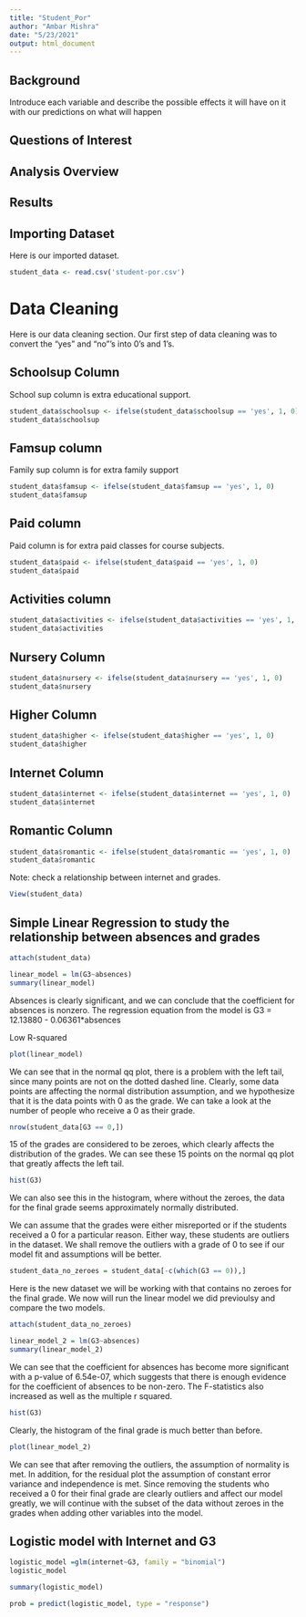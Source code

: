 ```yaml
---
title: "Student_Por"
author: "Ambar Mishra"
date: "5/23/2021"
output: html_document
---
```



## Background

Introduce each variable and describe the possible effects it will have on it with our predictions on what will happen

## Questions of Interest

## Analysis Overview

## Results

## Importing Dataset

Here is our imported dataset.

```r
student_data <- read.csv('student-por.csv')
```

# Data Cleaning

Here is our data cleaning section. Our first step of data cleaning was to convert the "yes" and "no"'s into 0's and 1's. 


## Schoolsup Column 

School sup column is extra educational support. 

```r
student_data$schoolsup <- ifelse(student_data$schoolsup == 'yes', 1, 0)
student_data$schoolsup
```

## Famsup column

Family sup column is for extra family support

```r
student_data$famsup <- ifelse(student_data$famsup == 'yes', 1, 0)
student_data$famsup
```


## Paid column

Paid column is for extra paid classes for course subjects. 

```r
student_data$paid <- ifelse(student_data$paid == 'yes', 1, 0)
student_data$paid
```


## Activities column

```r
student_data$activities <- ifelse(student_data$activities == 'yes', 1, 0)
student_data$activities
```

## Nursery Column

```r
student_data$nursery <- ifelse(student_data$nursery == 'yes', 1, 0)
student_data$nursery
```

## Higher Column

```r
student_data$higher <- ifelse(student_data$higher == 'yes', 1, 0)
student_data$higher
```

## Internet Column 

```r
student_data$internet <- ifelse(student_data$internet == 'yes', 1, 0)
student_data$internet
```

## Romantic Column

```r
student_data$romantic <- ifelse(student_data$romantic == 'yes', 1, 0)
student_data$romantic
```

Note: check a relationship between internet and grades. 

```r
View(student_data)
```


## Simple Linear Regression to study the relationship between absences and grades

```r
attach(student_data)
```

```r
linear_model = lm(G3~absences)
summary(linear_model)
```

Absences is clearly significant, and we can conclude that the coefficient for absences is nonzero. The regression equation from the model is G3 = 12.13880 - 0.06361*absences

Low R-squared





```r
plot(linear_model)
```

We can see that in the normal qq plot, there is a problem with the left tail, since many points are not on the dotted dashed line. Clearly, some data points are affecting the normal distribution assumption, and we hypothesize that it is the data points with 0 as the grade. We can take a look at the number of people who receive a 0 as their grade.

```r
nrow(student_data[G3 == 0,])
```


15 of the grades are considered to be zeroes, which clearly affects the distribution of the grades. We can see these 15 points on the normal qq plot that greatly affects the left tail.

```r
hist(G3)
```

We can also see this in the histogram, where without the zeroes, the data for the final grade seems approximately normally distributed.

We can assume that the grades were either misreported or if the students received a 0 for a particular reason. Either way, these students are outliers in the dataset. We shall remove the outliers with a grade of 0 to see if our model fit and assumptions will be better. 

```r
student_data_no_zeroes = student_data[-c(which(G3 == 0)),]
```

Here is the new dataset we will be working with that contains no zeroes for the final grade. We now will run the linear model we did previoulsy and compare the two models. 

```r
attach(student_data_no_zeroes)
```

```r
linear_model_2 = lm(G3~absences)
summary(linear_model_2)
```

We can see that the coefficient for absences has become more significant with a p-value of 6.54e-07, which suggests that there is enough evidence for the coefficient of absences to be non-zero. The F-statistics also increased as well as the multiple r squared.

```r
hist(G3)
```

Clearly, the histogram of the final grade is much better than before.

```r
plot(linear_model_2)
```

We can see that after removing the outliers, the assumption of normality is met. In addition, for the residual plot the assumption of constant error variance and independence is met. Since removing the students who received a 0 for their final grade are clearly outliers and affect our model greatly, we will continue with the subset of the data without zeroes in the grades when adding other variables into the model.





## Logistic model with Internet and G3

```r
logistic_model =glm(internet~G3, family = "binomial")
logistic_model
```

```r
summary(logistic_model)
```

```r
prob = predict(logistic_model, type = "response")
```




